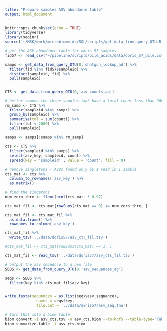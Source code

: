 ```yaml
---
title: "Prepare samples ASV abundance table"
output: html_document
---
```


```r
knitr::opts_chunk$set(echo = TRUE)
library(tidyverse)
library(seqinr)
source('~/MSK/work/microbiome_db/SQL/scripts/get_data_from_query_OTU.R')
```

```r
# get the ASV abundance table for doris 57 samples
fid57 <- read_csv('~/pipeline/scripts/bile_acids/data/doris_57_bile.csv')

samps <- get_data_from_query_OTU(0,'shotgun_lookup_ad') %>% 
  filter(fid %in% fid57$sampleid) %>% 
  distinct(sampleid, fid) %>% 
  pull(sampleid)


CTS <- get_data_from_query_OTU(0,'asv_counts_ag')

# better remove the three samples that have a total count less than 2000
rm_samp <- CTS %>% 
  filter(sampleid %in% samps) %>% 
  group_by(sampleid) %>% 
  summarise(tol = sum(count)) %>% 
  filter(tol < 2000) %>% 
  pull(sampleid)

samps <- samps[!samps %in% rm_samp]

cts <- CTS %>% 
  filter(sampleid %in% samps) %>% 
  select(asv_key, sampleid, count) %>% 
  spread(key = 'sampleid' , value = 'count', fill = 0)
```

```r
# remove singletons - ASVs found only by 1 read in 1 sample
cts_mat <- cts %>% 
  column_to_rownames('asv_key') %>% 
  as.matrix()

# find the singetons
num_zero_thre <- floor(ncol(cts_mat) * 0.97)

cts_mat_fil <- cts_mat[rowSums(cts_mat == 0) <= num_zero_thre, ]

cts_mat_fil <- cts_mat_fil %>% 
  as.data.frame() %>% 
  rownames_to_column('asv_key')

cts_mat_fil %>% 
  write_tsv('../data/doris57/asv_cts_fil.tsv')

#cts_mat_fil <- cts_mat[rowSums(cts_mat) == 1, ]

cts_mat_fil <- read_tsv('../data/doris57/asv_cts_fil.tsv')
```

```r
# output the asv sequence to a new file
SEQS <- get_data_from_query_OTU(0,'asv_sequences_ag')

seqs <- SEQS %>% 
  filter(key %in% cts_mat_fil$asv_key)


write.fasta(sequences = as.list(seqs$asv_sequence), 
              names = seqs$key,
              file.out = '../data/doris57/asv_seq.fna')
```

```bash
# turn that into a biom table
biom convert -i asv_cts.tsv -o asv_cts.biom --to-hdf5 --table-type="Table"
biom summarize-table -i asv_cts.biom
```



